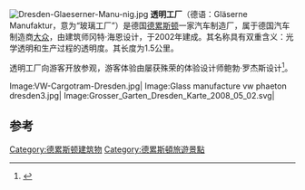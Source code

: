 {{coord|51|02|40|N|13|45|20|E|region:DE-SN_type:landmark|display=title}}
[[Image:Dresden-Glaeserner-Manu-nig.jpg|thumb]]
'''透明工厂'''（德语：Gläserne Manufaktur，意为“玻璃工厂”）是德国[[德累斯顿|德累斯顿]]一家汽车制造厂，属于德国汽车制造商[[大众|大众]]，由建筑师冈特·海恩设计，于2002年建成。其名称具有双重含义：光学透明和生产过程的透明度。其长度为1.5公里。

透明工厂向游客开放参观，游客体验由屡获殊荣的体验设计师鲍勃·罗杰斯设计<ref name="Volkswagen Gläserne Manufaktur">{{cite web|title=Volkswagen Gläserne Manufaktur (Transparent Factory)|url=http://brcweb.com/wp/wp-content/uploads/2013/09/1-VW-Credit-List.pdf|publisher=BRC Imagination Arts|deadurl=yes|archiveurl=http://archive.wikiwix.com/cache/20131008230859/http://brcweb.com/wp/wp-content/uploads/2013/09/1-VW-Credit-List.pdf|archivedate=2013-10-08}}</ref>。

<gallery>
Image:VW-Cargotram-Dresden.jpg|
Image:Glass manufacture vw phaeton dresden3.jpg|
Image:Grosser_Garten_Dresden_Karte_2008_05_02.svg|
</gallery>

==参考==
{{reflist}}

[[Category:德累斯顿建筑物|Category:德累斯顿建筑物]]
[[Category:德累斯頓旅遊景點|Category:德累斯頓旅遊景點]]